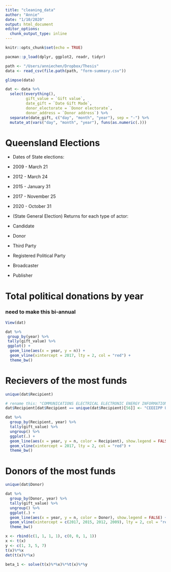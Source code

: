 ```yaml
---
title: "cleaning_data"
author: "Annie"
date: "1/10/2020"
output: html_document
editor_options: 
  chunk_output_type: inline
---
```


```r
knitr::opts_chunk$set(echo = TRUE)
```

```r
pacman::p_load(dplyr, ggplot2, readr, tidyr)
```

```r
path <- "/Users/anniechen/Dropbox/Thesis"
data <- read_csv(file.path(path, "form-summary.csv"))

glimpse(data)

dat <- data %>% 
  select(everything(), 
         gift_value = `Gift value`,
         date_gift = `Date Gift Made`,
         donor_electorate = `Donor electorate`,
         donor_address = `Donor address`) %>% 
  separate(date_gift, c("day", "month", "year"), sep = "-") %>% 
  mutate_at(vars("day", "month", "year"), funs(as.numeric(.)))
```

# Queensland Elections

- Dates of State elections: 
 + 2009 - March 21
 + 2012 - March 24
 + 2015 - January 31
 + 2017 - November 25
 + 2020 - October 31
 
- (State General Election) Returns for each type of actor:
 + Candidate
 + Donor
 + Third Party
 + Registered Political Party
 + Broadcaster
 + Publisher


# Total political donations by year
### need to make this bi-annual
```r
View(dat)

dat %>%
 group_by(year) %>% 
 tally(gift_value) %>% 
 ggplot() +
  geom_line(aes(x = year, y = n)) +
  geom_vline(xintercept = 2017, lty = 2, col = "red") +
  theme_bw()
```


# Recievers of the most funds 
```r
unique(dat$Recipient)

# rename this: "COMMUNICATIONS ELECTRICAL ELECTRONIC ENERGY INFORMATION POSTAL PLUMBING AND ALLIED SERVICES UNION OF AUSTRALIA ELECTRICAL DIVISION QUEENSLAND & NORTHERN TERRITORY DIVISIONAL BRANCH"
dat$Recipient[dat$Recipient == unique(dat$Recipient)[56]] <- "CEEEIPP Union"

dat %>% 
  group_by(Recipient, year) %>%
  tally(gift_value) %>% 
  ungroup() %>% 
  ggplot(.) +
  geom_line(aes(x = year, y = n, color = Recipient), show.legend = FALSE) +
  geom_vline(xintercept = 2017, lty = 2, col = "red") +
  theme_bw()
```


# Donors of the most funds 

```r
unique(dat$Donor)

dat %>% 
  group_by(Donor, year) %>%
  tally(gift_value) %>% 
  ungroup() %>% 
  ggplot(.) +
  geom_line(aes(x = year, y = n, color = Donor), show.legend = FALSE) +
  geom_vline(xintercept = c(2017, 2015, 2012, 2009), lty = 2, col = "red") +
  theme_bw()
```


```r
x <- rbind(c(1, 1, 1, 1), c(0, 0, 1, 1))
x <- t(x)
y <- c(1, 3, 5, 7)
t(x)%*%x
det(t(x)%*%x)

beta_1 <- solve(t(x)%*%x)%*%t(x)%*%y
```



